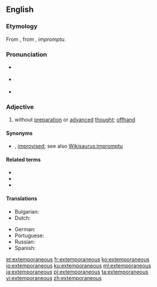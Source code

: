 ==English==
{{wikipedia}}

===Etymology===
From {{etyl|LL.|en}} {{m|la|extemporāneus}}, from {{etyl|la|en}} {{m|la|ex tempore}}, ''impromptu''.

===Pronunciation===
* {{a|Canada}} {{IPA|/əksˌtɛmpɚˈeɪni.əs/|lang=en}}
* {{a|UK}} {{IPA|/ɛksˌtɛm.pɜː(ɹ)ˈeɪn.i.əs/|lang=en}}
* {{rhymes|eɪniəs|lang=en}}

===Adjective===
{{en-adj}}

# without [[preparation]] or [[advanced]] [[thought]]; [[offhand]]

====Synonyms====
* {{sense|without preparation}} {{l|en|extemporal}} {{qualifier|archaic}}, [[improvised]]; see also [[Wikisaurus:impromptu]]

====Related terms====
* {{l|en|extemporanea}}
* {{l|en|extemporaneousness}}
* {{l|en|extemporize}}

====Translations====
{{trans-top|without preparation}}
* Bulgarian: {{t+|bg|импровизиран|sc=Cyrl}}
* Dutch: {{t+|nl|onvoorbereid}}
{{trans-mid}}
* German: {{t|de|unvorbereitet}}
* Portuguese: {{t+|pt|extemporâneo}}
* Russian: {{t+|ru|импровизированный|sc=Cyrl}}
* Spanish: {{t|es|extemporáneo}}
{{trans-bottom}}

[[et:extemporaneous]]
[[fr:extemporaneous]]
[[ko:extemporaneous]]
[[io:extemporaneous]]
[[ku:extemporaneous]]
[[ml:extemporaneous]]
[[ja:extemporaneous]]
[[pl:extemporaneous]]
[[ta:extemporaneous]]
[[vi:extemporaneous]]
[[zh:extemporaneous]]